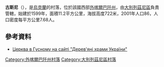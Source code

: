 {{coord|48|56|34|N|22|51|8|E|scale:30000|display=title}}

'''古斯尼'''（{{lang-uk|Гусний}}），是[[烏克蘭|烏克蘭]]的村落，位於該國西部[[外喀爾巴阡州|外喀爾巴阡州]]，由[[大別列茲尼區|大別列茲尼區]]負責管轄，始建於1599年，面積11.2平方公里，海拔高度722米，2001年人口86，人口密度每平方公里7.68人。

==參考資料==
* [http://www.derev.org.ua/zakarp/husnyj.htm Церква в Гусному на сайті "Дерев'яні храми України"] {{Wayback|url=http://www.derev.org.ua/zakarp/husnyj.htm |date=20210113203606 }}

{{DEFAULTSORT:Гусний}}

[[Category:外喀爾巴阡州村落|Category:外喀爾巴阡州村落]]
[[Category:大別列茲尼區村落|Category:大別列茲尼區村落]]


{{Zakarpattia-geo-stub}}